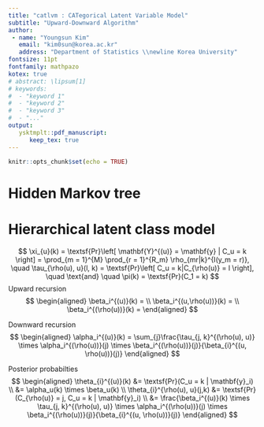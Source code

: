 ```yaml
---
title: "catlvm : CATegorical Latent Variable Model"
subtitle: "Upward-Downward Algorithm"
author: 
 - name: "Youngsun Kim"
   email: "kim0sun@korea.ac.kr"
   address: "Department of Statistics \\newline Korea University"
fontsize: 11pt
fontfamily: mathpazo
kotex: true
# abstract: \lipsum[1]
# keywords: 
#  - "keyword 1"
#  - "keyword 2"
#  - "keyword 3"
#  - "..."
output: 
   ysktmplt::pdf_manuscript:
      keep_tex: true
---
```


```r
knitr::opts_chunk$set(echo = TRUE)
```

# Hidden Markov tree {#hmt}


# Hierarchical latent class model {#hlca}
$$
\xi_{u}(k) = \textsf{Pr}\left[ \mathbf{Y}^{(u)} = \mathbf{y} | C_u = k \right] = 
\prod_{m = 1}^{M} \prod_{r = 1}^{R_m} \rho_{mr|k}^{I(y_m = r)},
\quad
\tau_{\rho(u), u}(l, k) = \textsf{Pr}\left[ C_u = k|C_{\rho(u)} = l \right],
\quad \text{and} \quad
\pi(k) = \textsf{Pr}(C_1 = k)
$$
Upward recursion
$$
\begin{aligned}
\beta_i^{(u)}(k) = 
\\
\beta_i^{(u,\rho(u))}(k) = 
\\
\beta_i^{(\rho(u))}(k) = 
\end{aligned}
$$

Downward recursion
$$
\begin{aligned}
\alpha_i^{(u)}(k) = \sum_{j}\frac{\tau_{j, k}^{(\rho(u), u)} \times \alpha_i^{(\rho(u))}(j) \times  \beta_i^{(\rho(u))}(j)}{\beta_{i}^{(u, \rho(u))}(j)}
\end{aligned}
$$

Posterior probabilties
$$
\begin{aligned}
\theta_{i}^{(u)}(k) &= \textsf{Pr}(C_u = k | \mathbf{y}_i) 
\\
&= \alpha_u(k) \times \beta_u(k)
\\
\theta_{i}^{\rho(u), u}(j,k) &= \textsf{Pr}(C_{\rho(u)} = j, C_u = k | \mathbf{y}_i) 
\\
&= \frac{\beta_i^{(u)}(k) \times \tau_{j, k}^{(\rho(u), u)} \times \alpha_i^{(\rho(u))}(j) \times  \beta_i^{(\rho(u))}(j)}{\beta_{i}^{(u, \rho(u))}(j)}
\end{aligned}
$$
